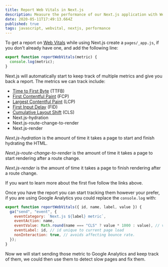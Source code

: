 ```yaml
---
title: Report Web Vitals in Next.js
description: Measure the performance of our Next.js application with Web Vitals
date: 2020-05-11T17:49:13.664Z
published: true
tags: javascript, webvital, nextjs, performance
---
```


To get a report on [Web Vitals](https://web.dev/vitals/) while using Next.js create a `pages/_app.js`, if you don't already have one, and add the following line:

```ts
export function reportWebVitals(metric) {
  console.log(metric);
}
```

Next.js will automatically start to keep track of multiple metrics and give you back a report. The metrics we can track include:

- [Time to First Byte](https://developer.mozilla.org/en-US/docs/Glossary/Time_to_first_byte) (TTFB)
- [First Contentful Paint](https://developer.mozilla.org/en-US/docs/Glossary/First_contentful_paint) (FCP)
- [Largest Contentful Paint](https://web.dev/lcp/) (LCP)
- [First Input Delay](https://web.dev/fid/) (FID)
- [Cumulative Layout Shift](https://web.dev/cls/) (CLS)
- Next.js-hydration
- Next.js-route-change-to-render
- Next.js-render

_Next.js-hydration_ is the amount of time it takes a page to start and finish hydrating the HTML.

_Next.js-route-change-to-render_ is the amount of time it takes a page to start rendering after a route change.

_Next.js-render_ is the amount of time it takes a page to finish rendering after a route change.

If you want to learn more about the first five follow the links above.

Once you have the report you can start tracking them however your prefer, if you are using Google Analytics you could replace the `console.log` with:

```js
export function reportWebVitals({ id, name, label, value }) {
  ga("send", "event", {
    eventCategory: `Next.js ${label} metric`,
    eventAction: name,
    eventValue: Math.round(name === "CLS" ? value * 1000 : value), // values must be integers
    eventLabel: id, // id unique to current page load
    nonInteraction: true, // avoids affecting bounce rate.
  });
}
```

Now we will start sending those metric to Google Analytics and keep track of them, we could then use them to detect slow pages and fix them.

